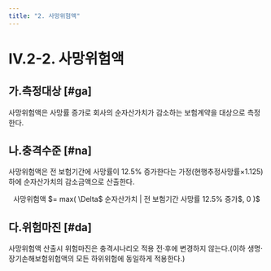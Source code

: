 ```yaml
---
title: "2. 사망위험액"
---
```


# IV.2-2. 사망위험액

## 가.측정대상 [#ga]
사망위험액은 사망률 증가로 회사의 순자산가치가 감소하는 보험계약을 대상으로 측정한다.

## 나.충격수준 [#na]
사망위험액은 전 보험기간에 사망률이 12.5% 증가한다는 가정(현행추정사망률×1.125)하에 순자산가치의 감소금액으로 산출한다.

<Math>
<center>
사망위험액 $= max( \Delta$ 순자산가치 | 전 보험기간 사망률 12.5% 증가$, 0 )$
</center>
</Math>

## 다.위험마진 [#da]
사망위험액 산출시 위험마진은 충격시나리오 적용 전·후에 변경하지 않는다.(이하 생명·장기손해보험위험액의 모든 하위위험에 동일하게 적용한다.)

